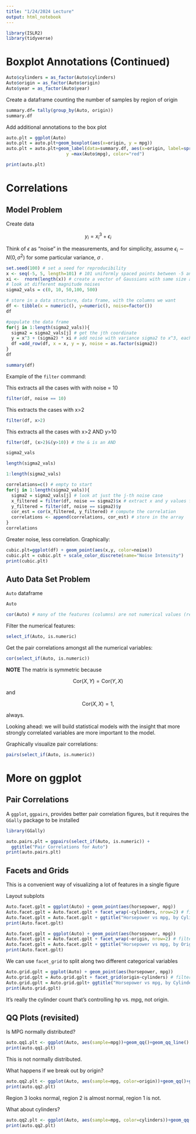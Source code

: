 ```yaml
---
title: "1/24/2024 Lecture"
output: html_notebook
---
```


```r
library(ISLR2)
library(tidyverse)
```

# Boxplot Annotations (Continued)

```r
Auto$cylinders = as_factor(Auto$cylinders)
Auto$origin = as_factor(Auto$origin)
Auto$year = as_factor(Auto$year)
```

Create a dataframe counting the number of samples by region of origin

```r
summary.df= tally(group_by(Auto, origin))
summary.df
```

Add additional annotations to the box plot

```r
auto.plt = ggplot(Auto)
auto.plt = auto.plt+geom_boxplot(aes(x=origin, y = mpg))
auto.plt = auto.plt+geom_label(data=summary.df, aes(x=origin, label=sprintf("n = %d",n)), 
                       y =max(Auto$mpg), color="red")

print(auto.plt)
```

# Correlations

## Model Problem

Create data

$$
y_i = x_i^3 + \epsilon_i
$$

Think of $\epsilon$ as "noise" in the measurements, and for simplicity, assume $\epsilon_i \sim N(0, \sigma^2)$ for some particular variance, $\sigma$ .

```r
set.seed(100) # set a seed for reproducibility
x <- seq(-5, 5, length=101) # 101 uniformly spaced points between -5 and 5
xi <-  rnorm(length(x)) # create a vector of Gaussians with same size as x, N(0,1)
# look at different magnitude noises
sigma2_vals = c(0, 10, 50,100, 500) 

# store in a data structure, data frame, with the columns we want
df <- tibble(x = numeric(), y=numeric(), noise=factor())
df
```

```r
#populate the data frame
for(j in 1:length(sigma2_vals)){
  sigma2 = sigma2_vals[j] # get the jth coordinate
  y = x^3 + (sigma2) * xi # add noise with variance sigma2 to x^3, each y is also of same size as x
  df =add_row(df, x = x, y = y, noise = as.factor(sigma2))
}
df
```

```r
summary(df)
```

Example of the `filter` command:

This extracts all the cases with with noise = 10

```r
filter(df, noise == 10)
```

This extracts the cases with x\>2

```r
filter(df, x>2)
```

This extracts all the cases with x\>2 AND y\>10

```r
filter(df, (x>2)&(y>10)) # the & is an AND
```

```r
sigma2_vals
```

```r
length(sigma2_vals)
```

```r
1:length(sigma2_vals)
```

```r
correlations=c() # empty to start
for(j in 1:length(sigma2_vals)){
  sigma2 = sigma2_vals[j] # look at just the j-th noise case
  x_filtered = filter(df, noise == sigma2)$x # extract x and y values for this case
  y_filtered = filter(df, noise == sigma2)$y
  cor_est = cor(x_filtered, y_filtered) # compute the correlation
  correlations <- append(correlations, cor_est) # store in the array
}
correlations
```

Greater noise, less correlation. Graphically:

```r
cubic.plt=ggplot(df) + geom_point(aes(x,y, color=noise))
cubic.plt = cubic.plt + scale_color_discrete(name="Noise Intensity")
print(cubic.plt)
```

## Auto Data Set Problem

`Auto` dataframe

```r
Auto
```

```r
cor(Auto) # many of the features (columns) are not numerical values (real and integer values)
```

Filter the numerical features:

```r
select_if(Auto, is.numeric)
```

Get the pair correlations amongst all the numerical variables:

```r
cor(select_if(Auto, is.numeric))
```

**NOTE** The matrix is symmetric because

$$
 \mathrm{Cor}(X,Y) =  \mathrm{Cor}(Y,X) 
$$

and

$$
\mathrm{Cor}(X,X) = 1,
$$

always.

Looking ahead: we will build statistical models with the insight that more strongly correlated variables are more important to the model.

Graphically visualize pair correlations:

```r
pairs(select_if(Auto, is.numeric))
```

# More on ggplot

## Pair Correlations

A `ggplot`, `ggpairs`, provides better pair correlation figures, but it requires the `GGally` package to be installed

```r
library(GGally)
```

```r
auto.pairs.plt = ggpairs(select_if(Auto, is.numeric)) + 
  ggtitle("Pair Correlations for Auto")
print(auto.pairs.plt)
```

## Facets and Grids

This is a convenient way of visualizing a lot of features in a single figure

Layout subplots

```r
Auto.facet.gplt = ggplot(Auto) + geom_point(aes(horsepower, mpg))
Auto.facet.gplt = Auto.facet.gplt + facet_wrap(~cylinders, nrow=2) # filters the data by cylinder count and does the hp vs mpg for each case
Auto.facet.gplt = Auto.facet.gplt + ggtitle("Horsepower vs mpg, by Cylinders")
print(Auto.facet.gplt)
```

```r
Auto.facet.gplt = ggplot(Auto) + geom_point(aes(horsepower, mpg))
Auto.facet.gplt = Auto.facet.gplt + facet_wrap(~origin, nrow=2) # filters the data by origin count and does the hp vs mpg for each case
Auto.facet.gplt = Auto.facet.gplt + ggtitle("Horsepower vs mpg, by Origin")
print(Auto.facet.gplt)
```

We can use `facet_grid` to split along two different categorical variables

```r
Auto.grid.gplt = ggplot(Auto) + geom_point(aes(horsepower, mpg))
Auto.grid.gplt = Auto.grid.gplt + facet_grid(origin~cylinders) # filter data, simultaneously by origin and cylinders
Auto.grid.gplt = Auto.grid.gplt+ ggtitle("Horsepower vs mpg, by Cylinders and Origin")
print(Auto.grid.gplt)
```

It's really the cylinder count that's controlling hp vs. mpg, not origin.

## QQ Plots (revisited)

Is MPG normally distributed?

```r
auto.qq1.plt <- ggplot(Auto, aes(sample=mpg))+geom_qq()+geom_qq_line()
print(auto.qq1.plt)

```

This is not normally distributed.

What happens if we break out by origin?

```r
auto.qq2.plt <- ggplot(Auto, aes(sample=mpg, color=origin))+geom_qq()+geom_qq_line()
print(auto.qq2.plt)

```

Region 3 looks normal, region 2 is almost normal, region 1 is not.

What about cylinders?

```r
auto.qq2.plt <- ggplot(Auto, aes(sample=mpg, color=cylinders))+geom_qq()+geom_qq_line()
print(auto.qq2.plt)

```
